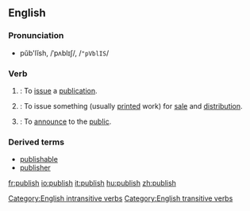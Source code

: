 ==English==

===Pronunciation===
*pŭb'lĭsh, /ˈpʌblɪʃ/, /<tt>"pVblIS</tt>/

===Verb===
{{en-infl-reg-sibilant|publi|sh|}}

# {{intransitive}}: To [[issue]] a [[publication]].
# {{transitive}}: To issue something (usually [[print]]ed work) for [[sale]] and [[distribution]].
# {{transitive}}: To [[announce]] to the [[public]].

===Derived terms===
* [[publishable]]
* [[publisher]]

[[Category:English intransitive verbs]]
[[Category:English transitive verbs]]

[[fr:publish]]
[[io:publish]]
[[it:publish]]
[[hu:publish]]
[[zh:publish]]